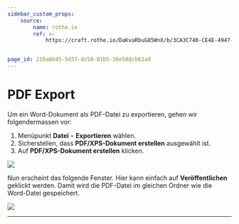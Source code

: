 ```yaml
---
sidebar_custom_props:
    source:
        name: rothe.io
        ref: >-
            https://craft.rothe.io/DaKvaRbuG85WnX/b/3CA3C740-CE4E-4947-82CE-23FE1B81530E/3.3-%E2%80%94-PDF-exportieren


page_id: 210a8b45-5d37-4c58-81b5-36e58dcb61ad
---
```


# PDF Export

Um ein Word-Dokument als PDF-Datei zu exportieren, gehen wir folgendermassen vor:

1. Menüpunkt **Datei** ‣ **Exportieren** wählen.
2. Sicherstellen, dass **PDF/XPS-Dokument erstellen** ausgewählt ist.
3. Auf **PDF/XPS-Dokument erstellen** klicken.

![](img/word-export-pdf-1.jpg)

Nun erscheint das folgende Fenster. Hier kann einfach auf **Veröffentlichen** geklickt werden. Damit wird die PDF-Datei im gleichen Ordner wie die Word-Datei gespeichert.

![](img/word-export-pdf-2.jpg)

---
